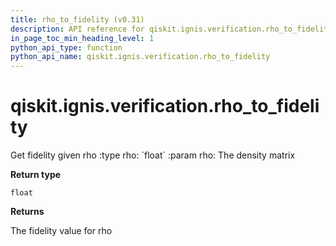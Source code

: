 ```yaml
---
title: rho_to_fidelity (v0.31)
description: API reference for qiskit.ignis.verification.rho_to_fidelity in qiskit v0.31
in_page_toc_min_heading_level: 1
python_api_type: function
python_api_name: qiskit.ignis.verification.rho_to_fidelity
---
```


<span id="qiskit-ignis-verification-rho-to-fidelity" />

# qiskit.ignis.verification.rho\_to\_fidelity

<Function id="qiskit.ignis.verification.rho_to_fidelity" isDedicatedPage={true} github="https://github.com/qiskit-community/qiskit-ignis/tree/stable/0.6/qiskit/ignis/verification/entanglement/analysis.py" signature="rho_to_fidelity(rho)">
  Get fidelity given rho :type rho: `float` :param rho: The density matrix

  **Return type**

  `float`

  **Returns**

  The fidelity value for rho
</Function>


